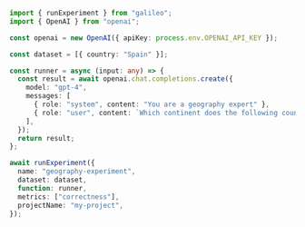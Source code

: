 ```typescript TypeScript
import { runExperiment } from "galileo";
import { OpenAI } from "openai";

const openai = new OpenAI({ apiKey: process.env.OPENAI_API_KEY });

const dataset = [{ country: "Spain" }];

const runner = async (input: any) => {
  const result = await openai.chat.completions.create({
    model: "gpt-4",
    messages: [
      { role: "system", content: "You are a geography expert" },
      { role: "user", content: `Which continent does the following country belong to: ${input["country"]}` },
    ],
  });
  return result;
};

await runExperiment({
  name: "geography-experiment",
  dataset: dataset,
  function: runner,
  metrics: ["correctness"],
  projectName: "my-project",
});
```
